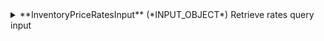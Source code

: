 
<details>
  <summary>
  **InventoryPriceRatesInput** (*INPUT_OBJECT*)  
  Retrieve rates query input  
  </summary>
  
    <details style={{ pointerEvents: "none" }}>
      <summary>
      **clientCode**&nbsp;<span class="required"> *</span>&nbsp; (*String*)  
      Client code.  
      </summary>
    </details>

    <details style={{ pointerEvents: "none" }}>
      <summary>
      **supplierCode**&nbsp;<span class="required"> *</span>&nbsp; (*String*)  
      Travelgate Supplier/Channel code.  
      </summary>
    </details>

    <details>
      <summary>
      **rates**&nbsp;<span class="required"> *</span>&nbsp; (*RatePriceRetrieveInput*)  
      Hotel rates input data.  
      </summary>
  
      <details style={{ pointerEvents: "none" }}>
        <summary>
        **rateCode** (*String*)  
        Rate code to be retrieved.  
        </summary>
      </details>

      <details style={{ pointerEvents: "none" }}>
        <summary>
        **rooms** (*String*)  
        List of rooms to be retrieved.  
        </summary>
      </details>

      <details>
        <summary>
        **dateRange** (*DateRangeProductInput*)  
        Date range to apply  
        </summary>
  
        <details style={{ pointerEvents: "none" }}>
          <summary>
          **start**&nbsp;<span class="required"> *</span>&nbsp; (*DateTime*)  
          Start date.  
          </summary>
        </details>

        <details style={{ pointerEvents: "none" }}>
          <summary>
          **end**&nbsp;<span class="required"> *</span>&nbsp; (*DateTime*)  
          End date.  
          </summary>
        </details>
      </details>
    </details>

    <details style={{ pointerEvents: "none" }}>
      <summary>
      **hotelCode**&nbsp;<span class="required"> *</span>&nbsp; (*String*)  
      Code associated with the hotel.  
      </summary>
    </details>

    <details style={{ pointerEvents: "none" }}>
      <summary>
      **contextCode** (*String*)  
      Context code.  
      </summary>
    </details>
  
</details>
